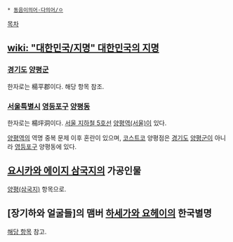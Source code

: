 * [[동음이의어·다의어/ㅇ]] 

[[목차]]
== [[wiki: "대한민국/지명" 대한민국의 지명]] ==
=== [[경기도]] [[양평군]] ===
한자로는 楊平郡이다. 해당 항목 참조.

=== [[서울특별시]] [[영등포구]] [[양평동]] ===
한자로는 楊坪洞이다. [[서울 지하철 5호선]] [[양평역(서울)]]이 있다.

[[양평역]]의 역명 중복 문제 이후 혼란이 있으며, [[코스트코]] 양평점은 [[경기도]] [[양평군]]이 아니라 [[영등포구]] 양평동에 있다.

== [[요시카와 에이지 삼국지]]의 가공인물 ==
[[양평(삼국지)]] 항목으로.

== [장기하와 얼굴들]의 맴버 [[하세가와 요헤이]]의 한국별명 ==
[[하세가와 요헤이|해당 항목]] 참고.
